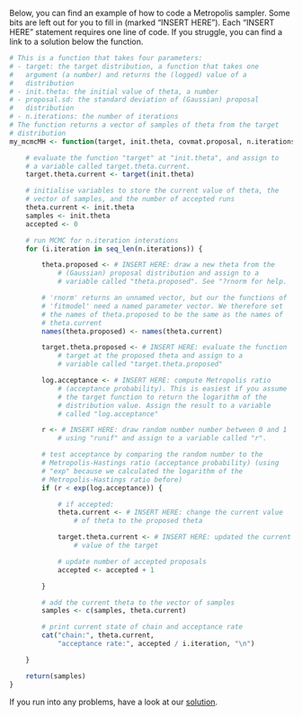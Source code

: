 Below, you can find an example of how to code a Metropolis sampler. Some bits are left out for you to fill in (marked "INSERT HERE"). Each "INSERT HERE" statement requires one line of code. If you struggle, you can find a link to a solution below the function.

```r
# This is a function that takes four parameters:
# - target: the target distribution, a function that takes one
#   argument (a number) and returns the (logged) value of a
#   distribution
# - init.theta: the initial value of theta, a number
# - proposal.sd: the standard deviation of (Gaussian) proposal
#   distribution
# - n.iterations: the number of iterations
# The function returns a vector of samples of theta from the target
# distribution
my_mcmcMH <- function(target, init.theta, covmat.proposal, n.iterations) {

    # evaluate the function "target" at "init.theta", and assign to
    # a variable called target.theta.current.
    target.theta.current <- target(init.theta)

    # initialise variables to store the current value of theta, the
    # vector of samples, and the number of accepted runs
    theta.current <- init.theta
    samples <- init.theta
    accepted <- 0

    # run MCMC for n.iteration interations
    for (i.iteration in seq_len(n.iterations)) {

        theta.proposed <- # INSERT HERE: draw a new theta from the
            # (Gaussian) proposal distribution and assign to a
            # variable called "theta.proposed". See "?rnorm for help.

        # 'rnorm' returns an unnamed vector, but our the functions of
        # 'fitmodel' need a named parameter vector. We therefore set
        # the names of theta.proposed to be the same as the names of
        # theta.current
        names(theta.proposed) <- names(theta.current)

        target.theta.proposed <- # INSERT HERE: evaluate the function
            # target at the proposed theta and assign to a
            # variable called "target.theta.proposed"

        log.acceptance <- # INSERT HERE: compute Metropolis ratio
            # (acceptance probability). This is easiest if you assume
            # the target function to return the logarithm of the
            # distribution value. Assign the result to a variable
            # called "log.acceptance"

        r <- # INSERT HERE: draw random number number between 0 and 1
            # using "runif" and assign to a variable called "r".

        # test acceptance by comparing the random number to the
        # Metropolis-Hastings ratio (acceptance probability) (using
        # "exp" because we calculated the logarithm of the
        # Metropolis-Hastings ratio before)
        if (r < exp(log.acceptance)) {

            # if accepted:
            theta.current <- # INSERT HERE: change the current value
                # of theta to the proposed theta

            target.theta.current <- # INSERT HERE: updated the current
                # value of the target

            # update number of accepted proposals
            accepted <- accepted + 1

        }

        # add the current theta to the vector of samples
        samples <- c(samples, theta.current)

        # print current state of chain and acceptance rate
        cat("chain:", theta.current,
            "acceptance rate:", accepted / i.iteration, "\n")

    }

    return(samples)
}
```

If you run into any problems, have a look at our [solution](mcmc_example_solution.md).

